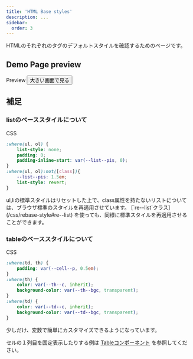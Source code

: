 ```yaml
---
title: 'HTML Base styles'
description: ...
sidebar:
  order: 3
---
```



HTMLのそれぞれのタグのデフォルトスタイルを確認するためのページです。

## Demo Page preview

<PreviewTitle>Preview</PreviewTitle>
<PreviewArea>
	<PreviewFrame ar='4/3' isInline url='/demo/html-base-style' />
</PreviewArea>
<Button href='/demo/html-base-style' variant='fill' target='_blank' bdrs='10'>
	大きい画面で見る
</Button>

## 補足

### listのベーススタイルについて

<PreviewTitle>CSS</PreviewTitle>
```css
:where(ul, ol) {
	list-style: none;
	padding: 0;
	padding-inline-start: var(--list--pis, 0);
}
:where(ul, ol):not([class]){
	--list--pis: 1.5em;
	list-style: revert;
}
```

<Reference>
ul,liの標準スタイルはリセットした上で、class属性を持たないリストについては、ブラウザ標準のスタイルを再適用させています。  
[`re--list`クラス](/css/rebase-style#re--list) を使っても、同様に標準スタイルを再適用させることができます。
</Reference>


### tableのベーススタイルについて

<PreviewTitle>CSS</PreviewTitle>
```css
:where(td, th) {
	padding: var(--cell--p, 0.5em);
}
:where(th) {
	color: var(--th--c, inherit);
	background-color: var(--th--bgc, transparent);
}
:where(td) {
	color: var(--td--c, inherit);
	background-color: var(--td--bgc, transparent);
}
```

少しだけ、変数で簡単にカスタマイズできるようになっています。

セルの１列目を固定表示したりする例は [Tableコンポーネント](/components/table) を参照してください。



